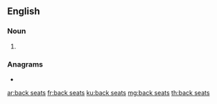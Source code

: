{{also|backseats}}
==English==

===Noun===
{{head|en|noun plural form}}

# {{plural of|back seat|lang=en}}

===Anagrams===
* {{l|en|seatbacks}}

[[ar:back seats]]
[[fr:back seats]]
[[ku:back seats]]
[[mg:back seats]]
[[th:back seats]]